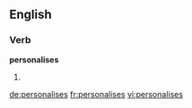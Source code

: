 ==English==

===Verb===
'''personalises'''

# {{third-person singular of|personalise}}

[[de:personalises]]
[[fr:personalises]]
[[vi:personalises]]